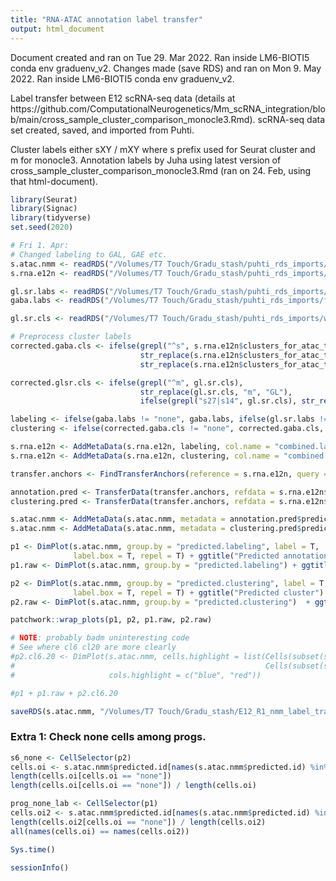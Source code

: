 ```yaml
---
title: "RNA-ATAC annotation label transfer"
output: html_document
---
```


Document created and ran on Tue 29. Mar 2022. Ran inside LM6-BIOTI5 conda env graduenv_v2.
Changes made (save RDS) and ran on Mon 9. May 2022. Ran inside LM6-BIOTI5 conda env graduenv_v2.

Label transfer between E12 scRNA-seq data (details at https://github.com/ComputationalNeurogenetics/Mm_scRNA_integration/blob/main/cross_sample_cluster_comparison_monocle3.Rmd).
scRNA-seq data set created, saved, and imported from Puhti.

Cluster labels either sXY / mXY where s prefix used for Seurat cluster and m for monocle3.
Annotation labels by Juha using latest version of cross_sample_cluster_comparison_monocle3.Rmd (ran on 24. Feb, using that html-document).

```r
library(Seurat)
library(Signac)
library(tidyverse)
set.seed(2020)
```

```r
# Fri 1. Apr:
# Changed labeling to GAL, GAE etc.
s.atac.nmm <- readRDS("/Volumes/T7 Touch/Gradu_stash/puhti_rds_imports/E12_R1_DownstreamReady_nmm_.240322.Rds")
s.rna.e12n <- readRDS("/Volumes/T7 Touch/Gradu_stash/puhti_rds_imports/tue29mar_e12_seurat_for_labeltransfer_nonelabeled.Rds")

gl.sr.labs <- readRDS("/Volumes/T7 Touch/Gradu_stash/puhti_rds_imports/fri1apr_e12_seurat_glut_sert_annotations_for_atac.Rds")
gaba.labs <- readRDS("/Volumes/T7 Touch/Gradu_stash/puhti_rds_imports/fri1apr_e12_seurat_for_labeltransfer_nonelabeled.Rds")

gl.sr.cls <- readRDS("/Volumes/T7 Touch/Gradu_stash/puhti_rds_imports/wed30mar_e12_seurat_glut_sert_clusters_for_atac.Rds")
```

```r
# Preprocess cluster labels
corrected.gaba.cls <- ifelse(grepl("^s", s.rna.e12n$clusters_for_atac_transfer),
                             str_replace(s.rna.e12n$clusters_for_atac_transfer, "s", "CO"),
                             str_replace(s.rna.e12n$clusters_for_atac_transfer, "m", "GA"))

corrected.glsr.cls <- ifelse(grepl("^m", gl.sr.cls),
                             str_replace(gl.sr.cls, "m", "GL"),
                             ifelse(grepl("s27|s14", gl.sr.cls), str_replace(gl.sr.cls, "s", "SR"), str_replace(gl.sr.cls, "s", "PR")))
```

```r
labeling <- ifelse(gaba.labs != "none", gaba.labs, ifelse(gl.sr.labs != "none", gl.sr.labs, "none"))
clustering <- ifelse(corrected.gaba.cls != "none", corrected.gaba.cls, ifelse(corrected.glsr.cls != "none", corrected.glsr.cls, "none"))
```

```r
s.rna.e12n <- AddMetaData(s.rna.e12n, labeling, col.name = "combined.labeling")
s.rna.e12n <- AddMetaData(s.rna.e12n, clustering, col.name = "combined.clustering") 
```

```r
transfer.anchors <- FindTransferAnchors(reference = s.rna.e12n, query = s.atac.nmm, query.assay = "RNA")

annotation.pred <- TransferData(transfer.anchors, refdata = s.rna.e12n$combined.labeling)
clustering.pred <- TransferData(transfer.anchors, refdata = s.rna.e12n$combined.clustering)
```

```r
s.atac.nmm <- AddMetaData(s.atac.nmm, metadata = annotation.pred$predicted.id, col.name = "predicted.labeling")
s.atac.nmm <- AddMetaData(s.atac.nmm, metadata = clustering.pred$predicted.id, col.name = "predicted.clustering")

p1 <- DimPlot(s.atac.nmm, group.by = "predicted.labeling", label = T,
              label.box = T, repel = T) + ggtitle("Predicted annotation")
p1.raw <- DimPlot(s.atac.nmm, group.by = "predicted.labeling") + ggtitle("Predicted annotation")

p2 <- DimPlot(s.atac.nmm, group.by = "predicted.clustering", label = T,
              label.box = T, repel = T) + ggtitle("Predicted cluster")
p2.raw <- DimPlot(s.atac.nmm, group.by = "predicted.clustering")  + ggtitle("Predicted cluster")
```

```r
patchwork::wrap_plots(p1, p2, p1.raw, p2.raw)
```

```r
# NOTE: probably badm uninteresting code
# See where cl6 cl20 are more clearly
#p2.cl6.20 <- DimPlot(s.atac.nmm, cells.highlight = list(Cells(subset(s.atac.nmm, subset = predicted.id == "glu_s6")),
#                                                        Cells(subset(s.atac.nmm, subset = predicted.id == "glu_s20"))), 
#                     cols.highlight = c("blue", "red"))

#p1 + p1.raw + p2.cl6.20
```

```r
saveRDS(s.atac.nmm, "/Volumes/T7 Touch/Gradu_stash/E12_R1_nmm_label_transfered_090522.Rds")
```

### Extra 1: Check none cells among progs.

```r
s6_none <- CellSelector(p2)
cells.oi <- s.atac.nmm$predicted.id[names(s.atac.nmm$predicted.id) %in% s6_none]
length(cells.oi[cells.oi == "none"])
length(cells.oi[cells.oi == "none"]) / length(cells.oi)
```

```r
prog_none_lab <- CellSelector(p1)
cells.oi2 <- s.atac.nmm$predicted.id[names(s.atac.nmm$predicted.id) %in% prog_none_lab]
length(cells.oi2[cells.oi == "none"]) / length(cells.oi2)
all(names(cells.oi) == names(cells.oi2))
```

```r
Sys.time()
```

```r
sessionInfo()
```

